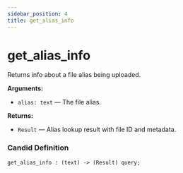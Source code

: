 ```yaml
---
sidebar_position: 4
title: get_alias_info
---
```

# get_alias_info

Returns info about a file alias being uploaded.

**Arguments:**

- `alias: text` — The file alias.

**Returns:**

- `Result` — Alias lookup result with file ID and metadata.

### Candid Definition

```candid
get_alias_info : (text) -> (Result) query;
```